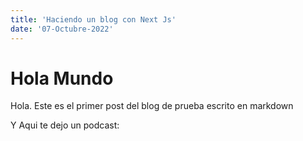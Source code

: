 ```yaml
---
title: 'Haciendo un blog con Next Js'
date: '07-Octubre-2022'
---
```



# Hola Mundo

Hola. Este es el primer post del blog de prueba escrito en markdown

Y Aqui te dejo un podcast:
<Podcast episode="5Q4nsJMjFaqpQVJsR5rkOF?" />

<Footer/>